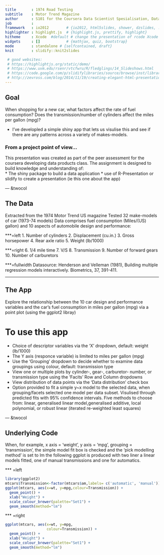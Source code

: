 ```yaml
---
title       : 1974 Road Testing
subtitle    : Motor Trend Magazine 
author      : S101 for the Coursera Data Scientist Spesialisation, Data Products module
job         : 
framework   : io2012        # {io2012, html5slides, shower, dzslides, ...}
highlighter : highlight.js  # {highlight.js, prettify, highlight}
hitheme     : Xcode  #default # change the presentation of rcode Xcode also has r code without colour blocks or outlines :)
widgets     : []            # {mathjax, quiz, bootstrap}
mode        : standalone # {selfcontained, draft}
knit        : slidify::knit2slides

 # good websites:
 # https://highlightjs.org/static/demo/
 # https://www.uvm.edu/rsenr/vtcfwru/R/fledglings/14_Slideshows.html
 # https://code.google.com/p/slidifylibraries/source/browse/inst/libraries/frameworks/io2012/css/slidify.css?r=f9b80e4b5ae02a0a8dd8688e4b6d1cf1852281b6
 # http://zevross.com/blog/2014/11/19/creating-elegant-html-presentations-that-feature-r-code/
---
```

<!-- Limit image width and height -->
  <style type='text/css'>
  img {
    max-height: 460px;
    max-width: 664px;
  }
</style>
  

## Goal

When shopping for a new car, what factors affect the rate of fuel consumption? Does the transmission/number of cylinders affect the miles per gallon (mpg)? 

* I've developled a simple shiny app that lets us visulise this and see if there are any patterns across a variety of makes-models.

### From a project point of view...
This presentation was created as part of the peer assessment for the coursera developing data products class. The assignment is designed to build knowledge and understanding of:  
* The shiny package to build a data application
* use of R-Presentation or slidify to create a presentation (ie this one about the app) 

--- &twocol

## The Data 

Extracted from the 1974 Motor Trend US magazine 
Tested 32 make-models of car (1973-74 models)
Data comprises fuel consumption (Miles/(US) gallon) and 10 aspects of automobile design and performance:  

***=left
1. Number of cylinders
2. Displacement (cu.in.)
3. Gross horsepower
4. Rear axle ratio
5. Weight (lb/1000)

***=right
6. 1/4 mile time
7. V/S
8. Transmission
9. Number of forward gears
10. Number of carburetors

***=fullwidth
Datasource: Henderson and Velleman (1981), Building multiple regression models interactively. Biometrics, 37, 391-411.

---

## The App
Explore the relationship between the 10 car design and performance variables and the car's fuel consumption in miles per gallon (mpg) via a point plot (using the ggplot2 libray) 

# To use this app
* Choice of descriptor variables via the 'X' dropdown, default: weight (lb/1000)
* The Y axis (responce variable) is limited to miles per gallon (mpg) 
* Use the 'Grouping' dropdown to decide whether to examine data groupings using colour, default: transmission type
* View one or multiple plots by cylinder-, gear-, carburetor- number, or transmission type using the 'Facits' Row and Column dropdowns
* View distribution of data points via the 'Data distribution' check box
* Option provided to fit a simple y~x model to the selected data, when grouping/facets selected one model per data subset. Visulised through predicted fits with 95% confidence intervals. Five methods to choose from: linear, generalised linear model,generalised additive, local polynomial, or robust linear (iterated re-weighted least squares)

--- &twocol

## Underlying Code
When, for example, x axis = 'weight', y axis = 'mpg', grouping = 'transmission', the simple model fit box is checked and the 'pick modelling method' is set to lm the following ggplot is produced with two liner a linear models fitted, one of manual transmissions and one for automatics.  

*** =left
 
```r
library(ggplot2)
mtcars$Transmission<-factor(mtcars$am,labels= c('automatic', 'manual'))
ggplot(mtcars, aes(x=wt, y=mpg,colour=Transmission)) + 
  geom_point() + 
  xlab("Weight") + 
  scale_colour_brewer(palette="Set1") + 
  geom_smooth(method="lm")
```

*** =right

```r
ggplot(mtcars, aes(x=wt, y=mpg,
                   colour=Transmission)) + 
  geom_point() + 
  xlab("Weight") + 
  scale_colour_brewer(palette="Set1") + 
  geom_smooth(method="lm")
```






